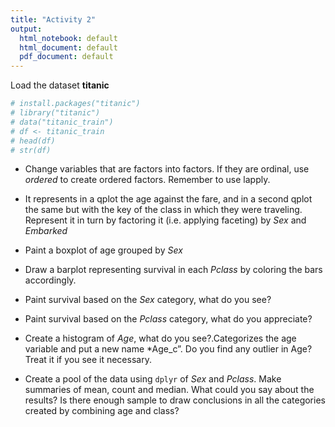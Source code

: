 ```yaml
---
title: "Activity 2"
output:
  html_notebook: default
  html_document: default
  pdf_document: default
---
```



Load the dataset **titanic** 

```r
# install.packages("titanic")
# library("titanic")
# data("titanic_train")
# df <- titanic_train
# head(df)
# str(df)

```
- Change variables that are factors into factors. If they are ordinal, use *ordered* to create ordered factors. Remember to use lapply.

- It represents in a qplot the age against the fare, and in a second qplot the same but with the key of the class in which they were traveling. Represent it in turn by factoring it (i.e. applying faceting) by *Sex* and *Embarked*

- Paint a boxplot of age grouped by *Sex*

- Draw a barplot representing survival in each *Pclass* by coloring the bars accordingly.

- Paint survival based on the *Sex* category, what do you see?

- Paint survival based on the *Pclass* category, what do you appreciate?

- Create a histogram of *Age*, what do you see?.Categorizes the age variable and put a new name *Age_c". 
Do you find any outlier in Age? Treat it if you see it necessary. 

- Create a pool of the data using `dplyr` of *Sex* and *Pclass*. Make summaries of mean, count and median. What could you say about the results? Is there enough sample to draw conclusions in all the categories created by combining age and class?
